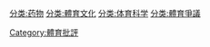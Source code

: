 [[分类:药物|分类:药物]]
[[分类:體育文化|分类:體育文化]]
[[分类:体育科学|分类:体育科学]]
[[分类:體育爭議|分类:體育爭議]]
[[Category:體育批評|Category:體育批評]]